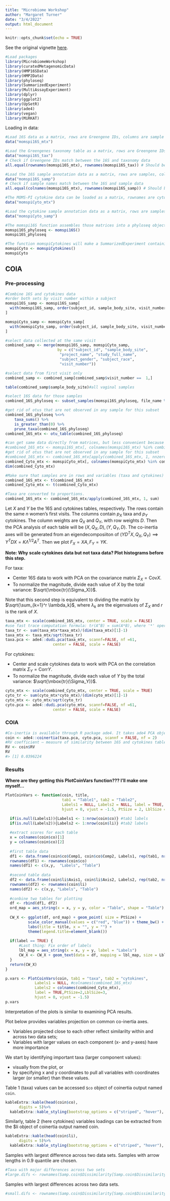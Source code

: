 ```yaml
---
title: "Microbiome Workshop"
author: "Margaret Turner"
date: "3/4/2022"
output: html_document
---
```


```r
knitr::opts_chunk$set(echo = TRUE)
```

See the original vignette [here](http://biocworkshops2019.bioconductor.org.s3-website-us-east-1.amazonaws.com/page/MicrobiomeWorkshop__MicrobiomeWorkshop/).

```r
#Load packages
library(MicrobiomeWorkshop)
library(curatedMetagenomicData)
library(HMP16SData)
library(HMP2Data)
library(phyloseq)
library(SummarizedExperiment)
library(MultiAssayExperiment)
library(dplyr)
library(ggplot2)
library(UpSetR)
library(ade4)
library(vegan)
library(MiRKAT)
```

Loading in data:

```r
#Load 16S data as a matrix, rows are Greengene IDs, columns are sample names:
data("momspi16S_mtx")

#Load the Greengenes taxonomy table as a matrix, rows are Greengene IDs, columns are taxonomic ranks:
data("momspi16S_tax")
# Check if Greengene IDs match between the 16S and taxonomy data
all.equal(rownames(momspi16S_mtx), rownames(momspi16S_tax)) # Should be TRUE

#Load the 16S sample annotation data as a matrix, rows are samples, columns are annotations:
data("momspi16S_samp")
# Check if sample names match between the 16S and sample data
all.equal(colnames(momspi16S_mtx), rownames(momspi16S_samp)) # Should be TRUE

#The MOMS-PI cytokine data can be loaded as a matrix, rownames are cytokine names, colnames are sample names:
data("momspiCyto_mtx")

#Load the cytokine sample annotation data as a matrix, rows are samples, columns are annotations:
data("momspiCyto_samp")
```



```r
#The momspi16S function assembles those matrices into a phyloseq object.
momspi16S_phyloseq <- momspi16S()
momspi16S_phyloseq

#The function momspiCytokines will make a SummarizedExperiment containing cytokine data
momspiCyto <- momspiCytokines()
momspiCyto
```

## COIA

### Pre-processing

```r
#Combine 16S and cytokines data
#order both sets by visit number within a subject
momspi16S_samp <- momspi16S_samp[
  with(momspi16S_samp, order(subject_id, sample_body_site, visit_number)),
] 

momspiCyto_samp <- momspiCyto_samp[
  with(momspiCyto_samp, order(subject_id, sample_body_site, visit_number)),
]

#select data collected at the same visit
combined_samp <- merge(momspi16S_samp, momspiCyto_samp, 
                       by = c("subject_id", "sample_body_site", 
                        "project_name", "study_full_name",
                        "subject_gender", "subject_race",
                        "visit_number"))

#select data from first visit only
combined_samp <- combined_samp[combined_samp$visit_number ==  1,]

table(combined_samp$sample_body_site)#all vaginal samples

#select 16S data for those samples
combined_16S_phyloseq <- subset_samples(momspi16S_phyloseq, file_name %in% combined_samp$file_name.x)

#get rid of otus that are not observed in any sample for this subset
combined_16S_phyloseq %<>%
    taxa_sums() %>%
    is_greater_than(0) %>%
    prune_taxa(combined_16S_phyloseq)
combined_16S_mtx <- otu_table(combined_16S_phyloseq)

#can get same data directly from matrices, but less convenient because phyloseq has taxonomy info
#combined_16S_mtx <- momspi16S_mtx[, colnames(momspi16S_mtx) %in% combined_samp$file_name.x]
#get rid of otus that are not observed in any sample for this subset
#combined_16S_mtx <- combined_16S_mtx[apply(combined_16S_mtx, 1, nnzero) >0, ]
combined_Cyto_mtx <- momspiCyto_mtx[, colnames(momspiCyto_mtx) %in% combined_samp$file_name.y ]
dim(combined_Cyto_mtx)

#Make sure that samples are in rows and variables (taxa and cytokines) are in columns.
combined_16S_mtx <- t(combined_16S_mtx)
combined_Cyto_mtx <- t(combined_Cyto_mtx)

#Taxa are converted to proportions.
combined_16S_mtx <- combined_16S_mtx/apply(combined_16S_mtx, 1, sum)
```


Let $X$ and $Y$ be the 16S and cytokines tables, respectively. The rows contain the same $n$ women's first visits. The columns contain $p_X$ taxa and $p_Y$ cytokines. The column weights are $Q_X$ and $Q_Y$, with row weights $D$. Then the PCA analysis of each table will be $(X, Q_X, D), (Y, Q_Y,D)$. The co-inertia axes will be generated from an eigendecomposiiton of $(YD^TX, Q_X, Q_Y)\implies Y^TDX=K\Lambda^{1/2}A^T$. Then we plot $F_X=XA, F_Y=YK$.

**Note: Why scale cytokines data but not taxa data? Plot histograms before this step.**

For taxa:

- Center 16S data to work with PCA on the covariance matrix $\Sigma_X=\text{Cov}X$.
- To normalize the magnitude, divide each value of $X$ by the total variance: $\sqrt{\mbox{tr}(\Sigma_X)}$.

Note that this second step is equivalent to dividing the matrix by $\sqrt{\sum_{k=1}^r \lambda_k}$, where $\lambda_k$ are the eigenvalues of $\Sigma_X$ and $r$ is the rank of $X$.

```r
taxa_mtx <- scale(combined_16S_mtx, center = TRUE, scale = FALSE)
#use fast trace computation formula: tr(A^B) = sum(A*B), where '*' operator refers to elementwise product
taxa_tr <- sum(taxa_mtx*taxa_mtx)/(dim(taxa_mtx)[1]-1)
taxa_mtx <- taxa_mtx/sqrt(taxa_tr)
taxa.pca <- ade4::dudi.pca(taxa_mtx, scannf=FALSE, nf =61,
                     center = FALSE, scale = FALSE)
```

For cytokines:

- Center and scale cytokines data to work with PCA on the correlation matrix $\Sigma_Y=\text{Corr}Y$.
- To normalize the magnitude, divide each value of $Y$ by the total variance: $\sqrt{\mbox{tr}(\Sigma_Y)}$.

```r
cyto_mtx <- scale(combined_Cyto_mtx, center = TRUE, scale = TRUE)
cyto_tr <- sum(cyto_mtx*cyto_mtx)/(dim(cyto_mtx)[1]-1)
cyto_mtx <- cyto_mtx/sqrt(cyto_tr)
cyto.pca <- ade4::dudi.pca(cyto_mtx, scannf=FALSE, nf =61,
                     center = FALSE, scale = FALSE)
```


### COIA

```r
#Co-inertia is available through R package ade4. It takes ade4 PCA objects and performs joint eigendecomposition.
coin <- ade4::coinertia(taxa.pca, cyto.pca, scannf = FALSE, nf = 2)
#RV coefficient – measure of similarity between 16S and cytokines tables
RV <- coin$RV
RV
#> [1] 0.0396224
```

### Results

**Where are they getting this PlotCoinVars function??? I'll make one myself...**

```r
PlotCoinVars <- function(coin, title,
                         tab1 = "Table1", tab2 = "Table2", 
                         Labels1 = NULL, Labels2 = NULL, label = TRUE,
                         hjust = 0, vjust = -1.5, PtSize = 2, LblSize = 2){

  if(is.null(Labels1)){Labels1 <- 1:nrow(coin$co)} #tab1 labels
  if(is.null(Labels2)){Labels2 <- 1:nrow(coin$li)} #tab2 labels
  
  #extract scores for each table
  x = colnames(coin$co)[1]
  y = colnames(coin$co)[2]
  
  #first table data
  df1 <- data.frame(coin$co$Comp1, coin$co$Comp2, Labels1, rep(tab1, nrow(coin$co)))
  rownames(df1) <- rownames(coin$co)
  names(df1) <- c(x,y,  "Labels", "Table")
  
  #second table data
  df2 <- data.frame(coin$li$Axis1, coin$li$Axis2, Labels2, rep(tab2, nrow(coin$li)))
  rownames(df2) <- rownames(coin$li)
  names(df2) <- c(x,y, "Labels", "Table")
  
  #conbine two tables for plotting
  df <- rbind(df1, df2)
  ord_map = aes_string(x = x, y = y, color = "Table", shape = "Table")
  
  CW_X <- ggplot(df, ord_map) + geom_point( size = PtSize) + 
          scale_color_manual(values = c("red", "blue")) + theme_bw() +
          labs(title = title, x = "", y = "") + 
          theme(legend.title=element_blank())
  
  if(label == TRUE) { 
      #Last thing: Fix order of labels
      lbl_map = aes_string(x = x, y = y, label = "Labels")  
      CW_X <- CW_X + geom_text(data = df, mapping = lbl_map, size = LblSize, vjust = vjust, hjust = hjust)
  }
  return(CW_X)
}

p.vars <- PlotCoinVars(coin, tab1 = "taxa", tab2 = "cytokines", 
             Labels1 = NULL, #colnames(combined_16S_mtx)
             Labels2 = colnames(combined_Cyto_mtx),
             label = TRUE,PtSize=2,LblSize=3,
             hjust = 0, vjust = -1.5)
p.vars
```


Interpretation of the plots is similar to examining PCA results.

Plot below provides variables projection on common co-inertia axes.

- Variables projected close to each other reflect similarilty within and across two data sets;
- Variables with larger values on each component (x- and y-axes) have more importance

We start by identifying important taxa (larger component values):

- visually from the plot, or
- by specifying x and y coordinates to pull all variables with coordinates larger (or smaller) than these values. 

Table 1 (taxa) values can be accessed `$co` object of coinertia output named `coin`.

```r
kableExtra::kable(head(coin$co),
      digits = 5)%>%
  kableExtra::kable_styling(bootstrap_options = c("striped", "hover"), full_width = F)
```

Similarly, table 2 (here cytokines) variables loadings can be extracted from the $li object of coinertia output named coin.

```r
kableExtra::kable(head(coin$li),
      digits = 5)%>%
  kableExtra::kable_styling(bootstrap_options = c("striped", "hover"), full_width = F)
```


Samples with largest difference across two data sets. Samples with arrow lengths in 0.9 quantile are chosen.

```r
#Taxa with major differences across two sets
#large.difs <- rownames(Samp.coin$Dissimilarity[Samp.coin$Dissimilarity$Quantile >= 0.9, ])
```

Samples with largest differences across two data sets.

```r
#small.difs <- rownames(Samp.coin$Dissimilarity[Samp.coin$Dissimilarity$Quantile < 0.1, ])
```

